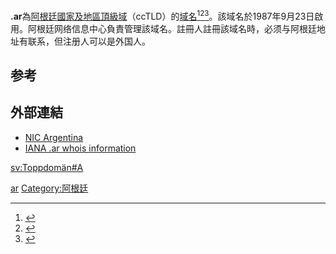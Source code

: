 {{Expand language|1=en|time=2021-09-18T14:52:16+00:00}}
{{noteTA|1=zh-cn:国家和地区顶级域; zh-hk:國家及地區頂級域; zh-tw:國碼頂級網域名稱;|2=zh-cn:顶级域; zh-hk:頂級域; zh-tw:頂級網域;}}
{{Infobox Top level domain
| name=.ar
| background=#CCF
| image=
| introduced=1987年9月23日
| type=[[国家和地区顶级域|国家和地区顶级域]]
| status=活跃
| registry={{le|阿根廷网络信息中心|NIC Argentina}}
| sponsor=[[阿根廷外交部|阿根廷外交部]]
| intendeduse=与[[阿根廷|阿根廷]]相关的实体
| actualuse=广泛于阿根廷使用
| registereddomains=513,747
| dateregistereddomains=2017年6月
| refregistereddomains=<ref>{{Cite web |url=https://nic.ar/nic-argentina/en-cifras |title=.ar registry domain count |access-date=2021-10-13 |archive-date=2017-11-08 |archive-url=https://web.archive.org/web/20171108195416/https://nic.ar/nic-argentina/en-cifras |dead-url=no }}</ref>
| restrictions=必须与阿根廷地址有联系，但注册人可以是外国人；一些子域有特殊限制
| structure=可注册第二层或于第二层网域下的第三层网域
| document=[http://infoleg.mecon.gov.ar/infolegInternet/anexos/60000-64999/64151/norma.htm Government resolution on domain registration]
| disputepolicy=
| website=https://nic.ar/
}}

'''.ar'''為[[阿根廷|阿根廷]][[國家及地區頂級域|國家及地區頂級域]]（ccTLD）的[[域名|域名]]<ref>{{Cite book|title=常用电脑词语速查手册|last=何弘主编|first=|publisher=西安：西安出版社|date=2000-07|isbn=7-80594-644-2|location=|pages=201-202}}</ref><ref>{{Cite book|title=英德汉广播电视技术词典|last=（德）赫伯特·蒂尔曼（Herbert Tillmann）编；梁瑛等译|first=|publisher=北京：中国广播电视出版社|year=2002|isbn=7-5043-3793-5|location=|pages=440-442}}</ref><ref>{{Cite book|title=大学计算机基础|last=刘丕娥主编|first=|publisher=哈尔滨：哈尔滨工业大学出版社|year=2010|isbn=978-7-5603-3056-3|location=|pages=342-345}}</ref>。該域名於1987年9月23日啟用。阿根廷网络信息中心負責管理該域名。註冊人註冊該域名時，必须与阿根廷地址有联系，但注册人可以是外国人。

== 参考 ==
{{reflist}}

== 外部連結 ==
* [http://www.nic.ar NIC Argentina]{{Wayback|url=http://www.nic.ar/ |date=20080408091852 }}
* [http://www.iana.org/root-whois/ar.htm IANA .ar whois information]{{Wayback|url=http://www.iana.org/root-whois/ar.htm |date=20060427024218 }}

{{CcTLD}}

[[Category:國家及地區頂級域|ar]]
[[Category:阿根廷|Category:阿根廷]]

[[sv:Toppdomän#A|sv:Toppdomän#A]]